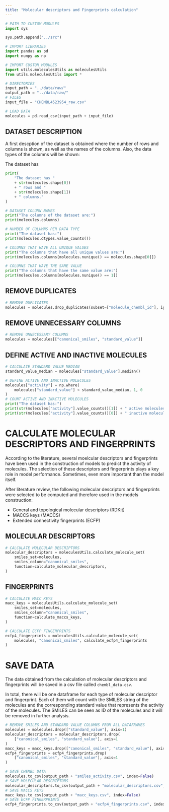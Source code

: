 ```yaml
---
title: "Molecular descriptors and Fingerprints calculation"
---
```


```python
# PATH TO CUSTOM MODULES
import sys

sys.path.append("../src")

# IMPORT LIBRARIES
import pandas as pd
import numpy as np

# IMPORT CUSTOM MODULES
import utils.moleculesUtils as moleculesUtils
from utils.moleculesUtils import *

```

```python
# DIRECTORIES
input_path = "../data/raw/"
output_path = "../data/raw/"
# FILES
input_file = "CHEMBL4523954_raw.csv"
```

```python
# LOAD DATA
molecules = pd.read_csv(input_path + input_file)
```

## DATASET DESCRIPTION

A first descption of the dataset is obtained where the number of rows and columns is shown, as well as the names of the columns. Also, the data types of the columns will be shown:

The dataset has 

```python
print(
    "The dataset has "
    + str(molecules.shape[0])
    + " rows and "
    + str(molecules.shape[1])
    + " columns."
)
```

```python
# DATASET COLUMN NAMES
print("The columns of the dataset are:")
print(molecules.columns)
```

```python
# NUMBER OF COLUMNS PER DATA TYPE
print("The dataset has:")
print(molecules.dtypes.value_counts())
```

```python
# COLUMNS THAT HAVE ALL UNIQUE VALUES
print("The columns that have all unique values are:")
print(molecules.columns[molecules.nunique() == molecules.shape[0]])
```

```python
# COLUMNS THAT HAVE THE SAME VALUE
print("The columns that have the same value are:")
print(molecules.columns[molecules.nunique() == 1])
```

## REMOVE DUPLICATES

```python
# REMOVE DUPLICATES
molecules = molecules.drop_duplicates(subset=["molecule_chembl_id"], ignore_index=True)
```

## REMOVE UNNECESSARY COLUMNS

```python
# REMOVE UNNECESSARY COLUMNS
molecules = molecules[["canonical_smiles", "standard_value"]]
```

## DEFINE ACTIVE AND INACTIVE MOLECULES

```python
# CALCULATE STANDARD VALUE MEDIAN
standard_value_median = molecules["standard_value"].median()
```

```python
# DEFINE ACTIVE AND INACTIVE MOLECULES
molecules["activity"] = np.where(
    molecules["standard_value"] < standard_value_median, 1, 0
)
# COUNT ACTIVE AND INACTIVE MOLECULES
print("The dataset has:")
print(str(molecules["activity"].value_counts()[1]) + " active molecules")
print(str(molecules["activity"].value_counts()[0]) + " inactive molecules")
```

# CALCULATE MOLECULAR DESCRIPTORS AND FINGERPRINTS

According to the literature, several moelcular descriptors and fingerprints have been used in the construction of models to predict the activity of molecules. The selection of these descriptors and fingerprints plays a key role in model performance. Sometimes, even more important than the model itself.

After literature review, the following molecular descriptors and fingerprints were selected to be computed and therefore used in the models construction:

- General and topological molecular descriptors (RDKit)
- MACCS keys (MACCS)
- Extended connectivity fingerprints (ECFP)

## MOLECULAR DESCRIPTORS

```python
# CALCULATE MOLECULAR DESCRIPTORS
molecular_descriptors = moleculesUtils.calculate_molecule_set(
    smiles_set=molecules,
    smiles_column="canonical_smiles",
    function=calculate_molecular_descriptors,
)
```

## FINGERPRINTS

```python
# CALCULATE MACC KEYS
macc_keys = moleculesUtils.calculate_molecule_set(
    smiles_set=molecules,
    smiles_column="canonical_smiles",
    function=calculate_maccs_keys,
)
```

```python
# CALCULATE ECFP FINGERPRINTS
ecfp4_fingerprints = moleculesUtils.calculate_molecule_set(
    molecules, "canonical_smiles", calculate_ecfp4_fingerprints
)
```


# SAVE DATA

The data obtained from the calculation of molecular descriptors and fingerprints will be saved in a csv file called `chembl_data.csv`.

In total, there will be one dataframe for each type of molecular descriptor and fingerprint. Each of them will count with the SMILES string of the molecules and the corresponding standard value that represents the activity of the molecules. The SMILES can be seen as ID of the molecules and it will be removed in further analysis.

```python
# REMOVE SMILES AND STANDARD VALUE COLUMNS FROM ALL DATAFRAMES
molecules = molecules.drop(["standard_value"], axis=1)
molecular_descriptors = molecular_descriptors.drop(
    ["canonical_smiles", "standard_value"], axis=1
)
macc_keys = macc_keys.drop(["canonical_smiles", "standard_value"], axis=1)
ecfp4_fingerprints = ecfp4_fingerprints.drop(
    ["canonical_smiles", "standard_value"], axis=1
)
```

```python
# SAVE CHEMBL DATA
molecules.to_csv(output_path + "smiles_activity.csv", index=False)
# SAVE MOLECULAR DESCRIPTORS
molecular_descriptors.to_csv(output_path + "molecular_descriptors.csv", index=False)
# SAVE MACCS KEYS
macc_keys.to_csv(output_path + "macc_keys.csv", index=False)
# SAVE ECFP FINGERPRINTS
ecfp4_fingerprints.to_csv(output_path + "ecfp4_fingerprints.csv", index=False)
```